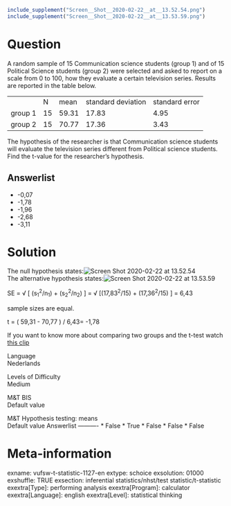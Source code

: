 ```r
include_supplement("Screen__Shot__2020-02-22__at__13.52.54.png")
include_supplement("Screen__Shot__2020-02-22__at__13.53.59.png")
```

Question
========
A random sample of 15 Communication science students (group 1) and of 15
Political Science students (group 2) were selected and asked to report
on a scale from 0 to 100, how they evaluate a certain television series.
Results are reported in the table below.  
  

<table>
<tbody>
<tr class="odd">
<td> </td>
<td class="tvcss_2">N</td>
<td class="tvcss_3">mean</td>
<td class="tvcss_4">standard deviation</td>
<td>standard error</td>
</tr>
<tr class="even">
<td>group 1</td>
<td class="tvcss_2">15</td>
<td class="tvcss_3">59.31</td>
<td class="tvcss_4">17.83</td>
<td>4.95</td>
</tr>
<tr class="odd">
<td>group 2</td>
<td class="tvcss_2">15</td>
<td class="tvcss_3">70.77</td>
<td class="tvcss_4">17.36</td>
<td>3.43</td>
</tr>
</tbody>
</table>

  
The hypothesis of the researcher is that Communication science students
will evaluate the television series different from Political science
students. Find the t-value for the researcher's hypothesis.

Answerlist
----------
* -0,07
* -1,78
* -1,96
* -2,68
* -3,11

Solution
========





The null hypothesis
states:<img src="Screen__Shot__2020-02-22__at__13.52.54.png"
class="fr-fic fr-dii tvcss_6"
alt="Screen Shot 2020-02-22 at 13.52.54" />  
The alternative hypothesis
states:<img src="Screen__Shot__2020-02-22__at__13.53.59.png"
class="fr-fic fr-dii tvcss_7"
alt="Screen Shot 2020-02-22 at 13.53.59" />  
  
SE = √ \[ (s<sub>1</sub><sup>2</sup>/n<sub>1</sub>) +
(s<sub>2</sub><sup>2</sup>/n<sub>2</sub>) \] = √
\[(17,83<sup>2</sup>/15) + (17,36<sup>2</sup>/15) \] = 6,43  
  
sample sizes are equal.  
  
t = ( 59,31 - 70,77 ) / 6,43= -1,78  
  
If you want to know more about comparing two groups and the t-test watch
[this
clip](https://www.youtube.com/watch?v=A1lLo-np0KU&index=6&list=PLyLpEs0x9Bnl2e68nd7M6lecUqUNu2Sgn)





Language  
Nederlands

Levels of Difficulty  
Medium

M&T BIS  
Default value

M&T Hypothesis testing: means  
Default value
Answerlist
----------
* False
* True
* False
* False
* False

Meta-information
================
exname: vufsw-t-statistic-1127-en
extype: schoice
exsolution: 01000
exshuffle: TRUE
exsection: inferential statistics/nhst/test statistic/t-statistic
exextra[Type]: performing analysis
exextra[Program]: calculator
exextra[Language]: english
exextra[Level]: statistical thinking

